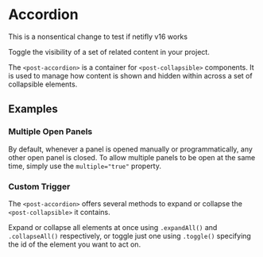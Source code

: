 
<Meta of={accordionStories} />

# Accordion

This is a nonsentical change to test if netifly v16 works

<p className="lead">Toggle the visibility of a set of related content in your project.</p>

The `<post-accordion>` is a container for `<post-collapsible>` components.
It is used to manage how content is shown and hidden within across a set of collapsible elements.

<Canvas sourceState="shown" of={accordionStories.Default} />

<Controls of={accordionStories.Default} />

## Examples

### Multiple Open Panels

By default, whenever a panel is opened manually or programmatically, any other open panel is closed.
To allow multiple panels to be open at the same time, simply use the `multiple="true"` property.

<Canvas of={accordionStories.MultipleOpenPanels} />

### Custom Trigger

The `<post-accordion>` offers several methods to expand or collapse the `<post-collapsible>` it contains.

Expand or collapse all elements at once using `.expandAll()` and `.collapseAll()` respectively,
or toggle just one using `.toggle()` specifying the id of the element you want to act on.

<Source
  code={SampleCustomTrigger}
  language="typescript"
/>
